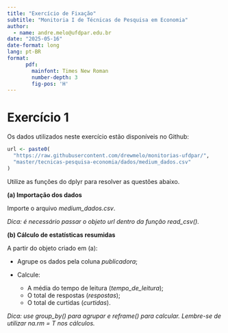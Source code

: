 ```yaml
---
title: "Exercício de Fixação"
subtitle: "Monitoria I de Técnicas de Pesquisa em Economia"
author:
  - name: andre.melo@ufdpar.edu.br
date: "2025-05-16"
date-format: long
lang: pt-BR
format: 
      pdf:
        mainfont: Times New Roman
        number-depth: 3
        fig-pos: 'H'
---
```


# Exercício 1

Os dados utilizados neste exercício estão disponíveis no Github:

```r
url <- paste0(
  "https://raw.githubusercontent.com/drewmelo/monitorias-ufdpar/",
  "master/tecnicas-pesquisa-economia/dados/medium_dados.csv"
)
```

Utilize as funções do dplyr para resolver as questões abaixo.

**(a)  Importação dos dados**

Importe o arquivo *medium_dados.csv*.

*Dica: é necessário passar o objeto url dentro da função read_csv().*

**(b) Cálculo de estatísticas resumidas**

A partir do objeto criado em (a):

- Agrupe os dados pela coluna *publicadora*;

- Calcule:
   - A média do tempo de leitura (*tempo_de_leitura*);
   - O total de respostas (*respostas*);
   - O total de curtidas (*curtidas*).

*Dica: use group_by() para agrupar e reframe() para calcular. Lembre-se de utilizar na.rm = T nos cálculos.*